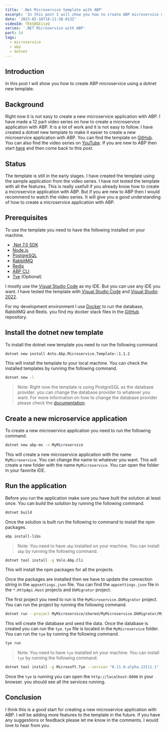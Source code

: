 ```yaml
---
title: '.Net Microservice template with ABP'
excerpt: 'In this post I will show you how to create ABP microservice using a dotnet new template.'
date: '2023-02-18T18:11:38.013Z'
videoId: fEkSBQIiiyQ
series: '.NET Microservice with ABP'
part: 14
tags:
  - microservice
  - abp
  - dotnet
---
```


<TOCInline toc={props.toc} asDisclosure />

## Introduction

In this post I will show you how to create ABP microservice using a dotnet new template.

## Background

Right now it is not easy to create a new microservice application with ABP. I have made a 12 part video series on how to create a microservice application with ABP. It is a lot of work and it is not easy to follow. I have created a dotnet new template to make it easier to create a new microservice application with ABP. You can find the template on [GitHub](https://github.com/antosubash/AbpMicroservice). You can also find the video series on [YouTube](https://www.youtube.com/playlist?list=PL-rVxoM6JeHnaHsPJffa54WiDyU4Ue1GS). If you are new to ABP then start [here](https://blog.antosubash.com/posts/abp-microservice-series) and then come back to this post.

## Status

The template is still in the early stages. I have created the template using the sample application from the video series. I have not tested the template with all the features. This is really usefull if you already know how to create a microservice application with ABP. But if you are new to ABP then I would recommend to watch the video series. It will give you a good understanding of how to create a microservice application with ABP.

## Prerequisites

To use the template you need to have the following installed on your machine.

- [.Net 7.0 SDK](https://dotnet.microsoft.com/download/dotnet/7.0)
- [Node.js](https://nodejs.org/en/)
- [PostgreSQL](https://www.postgresql.org/)
- [RabbitMQ](https://www.rabbitmq.com/)
- [Redis](https://redis.io/)
- [ABP CLI](https://docs.abp.io/en/abp/latest/CLI)
- [Tye](https://github.com/dotnet/tye) (Optional)

I mostly use the [Visual Studio Code](https://code.visualstudio.com/) as my IDE. But you can use any IDE you want. I have tested the template with [Visual Studio Code](https://code.visualstudio.com/) and [Visual Studio 2022](https://visualstudio.microsoft.com/vs/preview/vs2022/).

For my development environment I use [Docker](https://www.docker.com/) to run the database, RabbitMQ and Redis. you find my docker stack files in the [GitHub](https://github.com/antosubash/docker_stack/tree/master/stacks) repository.

## Install the dotnet new template

To install the dotnet new template you need to run the following command.

```bash
dotnet new install Anto.Abp.Microservice.Template::1.1.2
```

This will install the template to your local machine. You can check the installed templates by running the following command.

```bash
dotnet new -l
```

> Note: Right now the template is using PostgreSQL as the database provider. you can change the database provider to whatever you want. For more information on how to change the database provider please check the [documentation](https://docs.abp.io/en/abp/latest/Entity-Framework-Core-Other-DBMS).

## Create a new microservice application

To create a new microservice application you need to run the following command.

```bash
dotnet new abp-ms -n MyMicroservice
```

This will create a new microservice application with the name `MyMicroservice`. You can change the name to whatever you want. This will create a new folder with the name `MyMicroservice`. You can open the folder in your favorite IDE.

## Run the application

Before you run the application make sure you have built the solution at least once. You can build the solution by running the following command.

```bash
dotnet build
```

Once the solution is built run the following to command to install the npm packages.

```bash
abp install-libs
```

> Note: You need to have `abp` installed on your machine. You can install `abp` by running the following command.

```bash
dotnet tool install -g Volo.Abp.Cli
```

This will install the npm packages for all the projects.

Once the packages are installed then we have to update the connection string in the `appsettings.json` file. You can find the `appsettings.json` file in the `*.HttpApi.Host` projects and `DbMigrator` project.

The first project you need to run is the `MyMicroservice.DbMigrator` project. You can run the project by running the following command.

```bash
dotnet run --project MyMicroservice/shared/MyMicroservice.DbMigrator/MyMicroservice.DbMigrator.csproj
```

This will create the database and seed the data. Once the database is created you can run the `tye`. `tye` file is located in the `MyMicroservice` folder. You can run the `tye` by running the following command.

```bash
tye run
```

> Note: You need to have `tye` installed on your machine. You can install `tye` by running the following command.

```bash
dotnet tool install -g Microsoft.Tye --version "0.11.0-alpha.22111.1"
```

Once the `tye` is running you can open the `http://localhost:8000` in your browser. you should see all the services running.

## Conclusion

I think this is a good start for creating a new microservice application with ABP. I will be adding more features to the template in the future. If you have any suggestions or feedback please let me know in the comments. I would love to hear from you.
